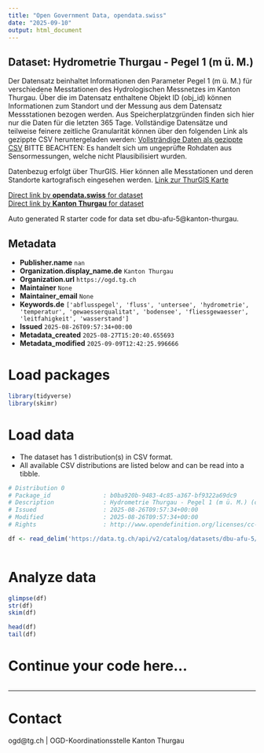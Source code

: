 ```yaml
---
title: "Open Government Data, opendata.swiss"
date: "2025-09-10"
output: html_document
---
```


## Dataset: Hydrometrie Thurgau - Pegel 1 (m ü. M.)

Der Datensatz beinhaltet Informationen den Parameter Pegel 1 (m ü. M.) für verschiedene Messtationen des Hydrologischen Messnetzes im Kanton Thurgau. Über die im Datensatz enthaltene Objekt ID (obj_id) können Informationen zum Standort und der Messung aus dem Datensatz Messstationen bezogen werden.
Aus Speicherplatzgründen finden sich hier nur die Daten für die letzten 365 Tage. Vollständige Datensätze und teilweise feinere zeitliche Granularität können über den folgenden Link als gezippte CSV heruntergeladen werden:
[Vollsträndige Daten als gezippte CSV](https://ogdtg.ch/hydrodaten/pegel_1_m_u_m_full.csv.gz)
BITTE BEACHTEN: Es handelt sich um ungeprüfte Rohdaten aus Sensormessungen, welche nicht Plausibilisiert wurden.

Datenbezug erfolgt über ThurGIS. Hier können alle Messtationen und deren Standorte kartografisch eingesehen werden.
[Link zur ThurGIS Karte](https://map.geo.tg.ch/apps/mf-geoadmin3/?lang=de&topic=ech&layers=hydrologische_messnetze_werterhebung&layers_opacity=0.9)

[Direct link by **opendata.swiss** for dataset](https://opendata.swiss/de/dataset/hydrometrie-thurgau-pegel-1-m-u-m)<br>
[Direct link by **Kanton Thurgau** for dataset](https://data.tg.ch/explore/dataset/dbu-afu-5/)

Auto generated R starter code for data set dbu-afu-5@kanton-thurgau.

## Metadata

- **Publisher.name** `nan`
- **Organization.display_name.de** `Kanton Thurgau`
- **Organization.url** `https://ogd.tg.ch`
- **Maintainer** `None`
- **Maintainer_email** `None`
- **Keywords.de** `['abflusspegel', 'fluss', 'untersee', 'hydrometrie', 'temperatur', 'gewaesserqualitat', 'bodensee', 'fliessgewaesser', 'leitfahigkeit', 'wasserstand']`
- **Issued** `2025-08-26T09:57:34+00:00`
- **Metadata_created** `2025-08-27T15:20:40.655693`
- **Metadata_modified** `2025-09-09T12:42:25.996666`


# Load packages

```r

library(tidyverse)
library(skimr)

```

# Load data

-   The dataset has 1 distribution(s) in CSV format.
-   All available CSV distributions are listed below and can be read into a tibble.

```r

# Distribution 0
# Package_id               : b0ba920b-9483-4c85-a367-bf9322a69dc9
# Description              : Hydrometrie Thurgau - Pegel 1 (m ü. M.) (csv)
# Issued                   : 2025-08-26T09:57:34+00:00
# Modified                 : 2025-08-26T09:57:34+00:00
# Rights                   : http://www.opendefinition.org/licenses/cc-by/

df <- read_delim('https://data.tg.ch/api/v2/catalog/datasets/dbu-afu-5/exports/csv?use_labels=true')



```

# Analyze data

```r

glimpse(df)
str(df)
skim(df)

head(df)
tail(df)

```

# Continue your code here...

```r

```

------------------------------------------------------------------------

# Contact

ogd@tg.ch | OGD-Koordinationsstelle Kanton Thurgau
